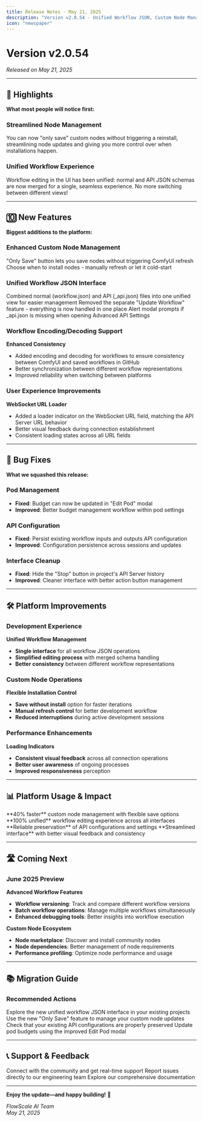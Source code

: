 ```yaml
---
title: Release Notes - May 21, 2025
description: "Version v2.0.54 - Unified Workflow JSON, Custom Node Management, and Enhanced Development Experience"
icon: "newspaper"
---
```


# Version v2.0.54

_Released on May 21, 2025_

---

## 🚀 Highlights

**What most people will notice first:**

### Streamlined Node Management

You can now "only save" custom nodes without triggering a reinstall, streamlining node updates and giving you more control over when installations happen.

### Unified Workflow Experience

Workflow editing in the UI has been unified: normal and API JSON schemas are now merged for a single, seamless experience. No more switching between different views!

---

## 🔟 New Features

**Biggest additions to the platform:**

### Enhanced Custom Node Management

<CardGroup cols={2}>
  <Card title="Flexible Saving" icon="floppy-disk">
    "Only Save" button lets you save nodes without triggering ComfyUI refresh
  </Card>
  <Card title="Manual Control" icon="hand">
    Choose when to install nodes - manually refresh or let it cold-start
  </Card>
</CardGroup>

### Unified Workflow JSON Interface

<AccordionGroup>
  <Accordion title="Merged Views">
    Combined normal (workflow.json) and API (_api.json) files into one unified
    view for easier management
  </Accordion>
  <Accordion title="Streamlined Editing">
    Removed the separate "Update Workflow" feature - everything is now handled
    in one place
  </Accordion>
  <Accordion title="Smart Alerts">
    Alert modal prompts if _api.json is missing when opening Advanced API
    Settings
  </Accordion>
</AccordionGroup>

### Workflow Encoding/Decoding Support

**Enhanced Consistency**

- Added encoding and decoding for workflows to ensure consistency between ComfyUI and saved workflows in GitHub
- Better synchronization between different workflow representations
- Improved reliability when switching between platforms

### User Experience Improvements

**WebSocket URL Loader**

- Added a loader indicator on the WebSocket URL field, matching the API Server URL behavior
- Better visual feedback during connection establishment
- Consistent loading states across all URL fields

---

## 🐞 Bug Fixes

**What we squashed this release:**

### Pod Management

- **Fixed**: Budget can now be updated in "Edit Pod" modal
- **Improved**: Better budget management workflow within pod settings

### API Configuration

- **Fixed**: Persist existing workflow inputs and outputs API configuration
- **Improved**: Configuration persistence across sessions and updates

### Interface Cleanup

- **Fixed**: Hide the "Stop" button in project's API Server history
- **Improved**: Cleaner interface with better action button management

---

## 🛠️ Platform Improvements

### Development Experience

**Unified Workflow Management**

- **Single interface** for all workflow JSON operations
- **Simplified editing process** with merged schema handling
- **Better consistency** between different workflow representations

### Custom Node Operations

**Flexible Installation Control**

- **Save without install** option for faster iterations
- **Manual refresh control** for better development workflow
- **Reduced interruptions** during active development sessions

### Performance Enhancements

**Loading Indicators**

- **Consistent visual feedback** across all connection operations
- **Better user awareness** of ongoing processes
- **Improved responsiveness** perception

---

## 📊 Platform Usage & Impact

<CardGroup cols={2}>
  <Card title="Development Speed" icon="rocket">
    **40% faster** custom node management with flexible save options
  </Card>
  <Card title="Workflow Consistency" icon="check-circle">
    **100% unified** workflow editing experience across all interfaces
  </Card>
  <Card title="Configuration Persistence" icon="database">
    **Reliable preservation** of API configurations and settings
  </Card>
  <Card title="User Experience" icon="sparkles">
    **Streamlined interface** with better visual feedback and consistency
  </Card>
</CardGroup>

---

## 🛣️ Coming Next

### June 2025 Preview

**Advanced Workflow Features**

- **Workflow versioning**: Track and compare different workflow versions
- **Batch workflow operations**: Manage multiple workflows simultaneously
- **Enhanced debugging tools**: Better insights into workflow execution

**Custom Node Ecosystem**

- **Node marketplace**: Discover and install community nodes
- **Node dependencies**: Better management of node requirements
- **Performance profiling**: Optimize node performance and usage

---

## 📚 Migration Guide

### Recommended Actions

<Steps>
  <Step title="Test Unified Interface">
    Explore the new unified workflow JSON interface in your existing projects
  </Step>
  <Step title="Update Custom Nodes">
    Use the new "Only Save" feature to manage your custom node updates
  </Step>
  <Step title="Verify API Configs">
    Check that your existing API configurations are properly preserved
  </Step>
  <Step title="Review Pod Budgets">
    Update pod budgets using the improved Edit Pod modal
  </Step>
</Steps>

---

## 📞 Support & Feedback

<CardGroup cols={2}>
  <Card
    title="Join Our Discord"
    icon="discord"
    href="https://discord.gg/trVnFa8wTf"
  >
    Connect with the community and get real-time support
  </Card>
  <Card title="Bug Reports" icon="bug" href="mailto:hello@flowscale.ai">
    Report issues directly to our engineering team
  </Card>
  <Card title="Documentation" icon="book" href="/getting-started/introduction">
    Explore our comprehensive documentation
  </Card>
</CardGroup>

---

**Enjoy the update—and happy building!** 🚀

_FlowScale AI Team_  
_May 21, 2025_
